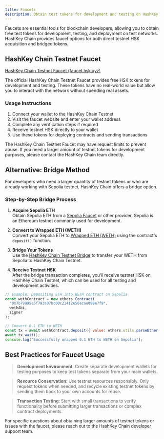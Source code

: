 ```yaml
---
title: Faucets
description: Obtain test tokens for development and testing on HashKey Chain networks
---
```

Faucets are essential tools for blockchain developers, allowing you to obtain free test tokens for development, testing, and deployment on test networks. HashKey Chain provides faucet options for both direct testnet HSK acquisition and bridged tokens.

## HashKey Chain Testnet Faucet

[HashKey Chain Testnet Faucet (faucet.hsk.xyz)](https://faucet.hsk.xyz/faucet)

The official HashKey Chain Testnet Faucet provides free HSK tokens for development and testing. These tokens have no real-world value but allow you to interact with the network without spending real assets.

### Usage Instructions

1. Connect your wallet to the HashKey Chain Testnet
2. Visit the faucet website and enter your wallet address
3. Complete any verification steps if required
4. Receive testnet HSK directly to your wallet
5. Use these tokens for deploying contracts and sending transactions

<Note title="Rate Limits">
  The HashKey Chain Testnet Faucet may have request limits to prevent abuse. If you need a larger amount of testnet tokens for development purposes, please contact the HashKey Chain team directly.
</Note>

## Alternative: Bridge Method

For developers who need a larger quantity of testnet tokens or who are already working with Sepolia testnet, HashKey Chain offers a bridge option.

### Step-by-Step Bridge Process

1. **Acquire Sepolia ETH**  
   Obtain Sepolia ETH from a [Sepolia Faucet](https://www.alchemy.com/faucets) or other provider. Sepolia is an Ethereum testnet commonly used for development.

2. **Convert to Wrapped ETH (WETH)**  
   Convert your Sepolia ETH to [Wrapped ETH (WETH)](https://sepolia.etherscan.io/token/0x7b79995e5f793a07bc00c21412e50ecae098e7f9#writeContract) using the contract's `deposit()` function.

3. **Bridge Your Tokens**  
   Use the [HashKey Chain Testnet Bridge](https://testnet-bridge.hashkeychain.net/) to transfer your WETH from Sepolia to HashKey Chain Testnet.

4. **Receive Testnet HSK**  
   After the bridge transaction completes, you'll receive testnet HSK on HashKey Chain Testnet, which can be used for all testing and development activities.

```javascript
// Example: Depositing ETH into WETH contract on Sepolia
const wethContract = new ethers.Contract(
  "0x7b79995e5f793a07bc00c21412e50ecae098e7f9",
  wethAbi,
  signer
);

// Convert 0.1 ETH to WETH
const tx = await wethContract.deposit({ value: ethers.utils.parseEther("0.1") });
await tx.wait();
console.log("Successfully wrapped 0.1 ETH to WETH on Sepolia");
```

## Best Practices for Faucet Usage

> **Development Environment**: Create separate development wallets for testing purposes to keep test tokens separate from your main wallets.

> **Resource Conservation**: Use testnet resources responsibly. Only request tokens when needed, and recycle existing testnet tokens by sending them back to your own accounts for reuse.

> **Transaction Testing**: Start with small transactions to verify functionality before submitting larger transactions or complex contract deployments.

For specific questions about obtaining larger amounts of testnet tokens or issues with the faucet, please reach out to the HashKey Chain developer support team.
